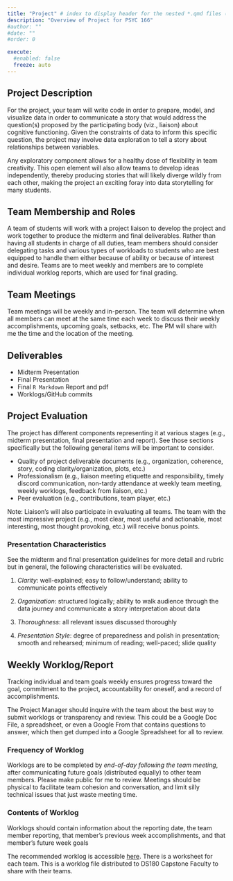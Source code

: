 ```yaml
---
title: "Project" # index to display header for the nested *.qmd files (even if in subdirectory); displays directory name otherwise
description: "Overview of Project for PSYC 166"
#author: ""
#date: ""
#order: 0 

execute:
  #enabled: false
  freeze: auto
---
```


## **Project Description**

For the project, your team will write code in order to prepare, model, and visualize data in order to communicate a story that would address the question(s) proposed by the participating body (viz., liaison) about cognitive functioning. Given the constraints of data to inform this specific question, the project may involve data exploration to tell a story about relationships between variables. 

Any exploratory component allows for a healthy dose of flexibility in team creativity. This open element will also allow teams to develop ideas independently, thereby producing stories that will likely diverge wildly from each other, making the project an exciting foray into data storytelling for many students.


## **Team Membership and Roles**

A team of students will work with a project liaison to develop the project and work together to produce the midterm and final deliverables. Rather than having all students in charge of all duties, team members should consider delegating tasks and various types of workloads to students who are best equipped to handle them either because of ability or because of interest and desire. Teams are to meet weekly and members are to complete individual worklog reports, which are used for final grading.

## **Team Meetings**

Team meetings will be weekly and in-person. The team will determine when all members can meet at the same time each week to discuss their weekly accomplishments, upcoming goals, setbacks, etc. The PM will share with me the time and the location of the meeting.


## **Deliverables**

* Midterm Presentation
* Final Presentation
* Final `R Markdown` Report and pdf
* Worklogs/GitHub commits


## **Project Evaluation**

The project has different components representing it at various stages (e.g., midterm presentation, final presentation and report). See those sections specifically but the following general items will be important to consider.

-   Quality of project deliverable documents (e.g., organization, coherence, story, coding clarity/organization, plots, etc.)
-   Professionalism (e.g., liaison meeting etiquette and responsibility, timely discord communication, non-tardy attendance at weekly team meeting, weekly worklogs, feedback from liaison, etc.)
-   Peer evaluation (e.g., contributions, team player, etc.)

Note: Liaison's will also participate in evaluating all teams. The team with the most impressive project (e.g., most clear, most useful and actionable, most interesting, most thought provoking, etc.) will receive bonus points.


### **Presentation Characteristics**

See the midterm and final presentation guidelines for more detail and rubric but in general, the following characteristics will be evaluated.

1.  *Clarity*: well-explained; easy to follow/understand; ability to communicate points effectively

2.  *Organization*: structured logically; ability to walk audience through the data journey and communicate a story interpretation about data

3.  *Thoroughness*: all relevant issues discussed thoroughly

4.  *Presentation Style*: degree of preparedness and polish in presentation; smooth and rehearsed; minimum of reading; well-paced; slide quality


## **Weekly Worklog/Report**

Tracking individual and team goals weekly ensures progress toward the goal, commitment to the project, accountability for oneself, and a record of accomplishments.

The Project Manager should inquire with the team about the best way to submit worklogs or transparency and review. This could be a Google Doc File, a spreadsheet, or even a Google From that contains questions to answer, which then get dumped into a Google Spreadsheet for all to review.


### **Frequency of Worklog**

Worklogs are to be completed by *end-of-day following the team meeting*, after communicating future goals (distributed equally) to other team members. Please make public for me to review. Meetings should be physical to facilitate team cohesion and conversation, and limit silly technical issues that just waste meeting time.


### **Contents of Worklog**

Worklogs should contain information about the reporting date, the team member reporting, that member's previous week accomplishments, and that member's future week goals

The recommended worklog is accessible [here](https://docs.google.com/spreadsheets/d/1NV5ZIJJoWvN8ueuzaMqe6e1VUvWcvlX78SaRe-5COng/edit?usp=sharing). There is a worksheet for each team. This is a worklog file distributed to DS180 Capstone Faculty to share with their teams. 

